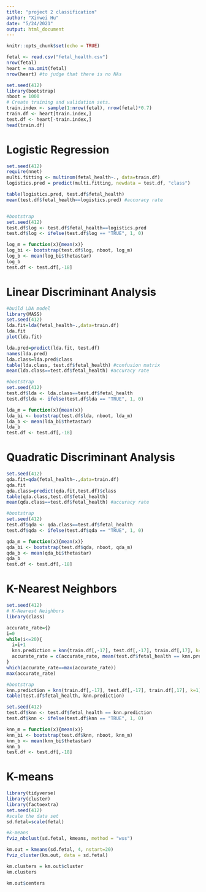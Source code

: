 ```yaml
---
title: "project 2 classification"
author: "Xinwei Hu"
date: "5/24/2021"
output: html_document
---
```


```r
knitr::opts_chunk$set(echo = TRUE)
```

```r
fetal <- read.csv("fetal_health.csv")
nrow(fetal)
heart = na.omit(fetal)
nrow(heart) #to judge that there is no NAs

set.seed(412)
library(bootstrap)
nboot = 1000
# Create training and validation sets.
train.index <- sample(1:nrow(fetal), nrow(fetal)*0.7)  
train.df <- heart[train.index,]
test.df <- heart[-train.index,]
head(train.df)

```

# Logistic Regression
```r
set.seed(412)
require(nnet)
multi.fitting <- multinom(fetal_health~., data=train.df)
logistics.pred = predict(multi.fitting, newdata = test.df, "class")

table(logistics.pred, test.df$fetal_health)
mean(test.df$fetal_health==logistics.pred) #accuracy rate


#bootstrap
set.seed(412)
test.df$log <- test.df$fetal_health==logistics.pred
test.df$log <- ifelse(test.df$log == "TRUE", 1, 0)

log_m = function(x){mean(x)}
log_bi <- bootstrap(test.df$log, nboot, log_m)
log_b <- mean(log_bi$thetastar)
log_b
test.df <- test.df[,-18]

```

# Linear Discriminant Analysis
```r
#build LDA model
library(MASS)
set.seed(412)
lda.fit=lda(fetal_health~.,data=train.df)
lda.fit
plot(lda.fit)

lda.pred=predict(lda.fit, test.df)
names(lda.pred)
lda.class=lda.pred$class
table(lda.class, test.df$fetal_health) #confusion matrix
mean(lda.class==test.df$fetal_health) #accuracy rate

#bootstrap
set.seed(412)
test.df$lda <- lda.class==test.df$fetal_health
test.df$lda <- ifelse(test.df$lda == "TRUE", 1, 0)

lda_m = function(x){mean(x)}
lda_bi <- bootstrap(test.df$lda, nboot, lda_m)
lda_b <- mean(lda_bi$thetastar)
lda_b
test.df <- test.df[,-18]
```

# Quadratic Discriminant Analysis
```r
set.seed(412)
qda.fit=qda(fetal_health~.,data=train.df)
qda.fit
qda.class=predict(qda.fit,test.df)$class
table(qda.class,test.df$fetal_health)
mean(qda.class==test.df$fetal_health) #accuracy rate

#bootstrap
set.seed(412)
test.df$qda <- qda.class==test.df$fetal_health
test.df$qda <- ifelse(test.df$qda == "TRUE", 1, 0)

qda_m = function(x){mean(x)}
qda_bi <- bootstrap(test.df$qda, nboot, qda_m)
qda_b <- mean(qda_bi$thetastar)
qda_b
test.df <- test.df[,-18]
```

# K-Nearest Neighbors
```r
set.seed(412)
# K-Nearest Neighbors
library(class)

accurate_rate={}
i=0
while(i<=20){
  i=i+1
  knn.prediction = knn(train.df[,-17], test.df[,-17], train.df[,17], k=i)
  accurate_rate = c(accurate_rate, mean(test.df$fetal_health == knn.prediction))
}
which(accurate_rate==max(accurate_rate))
max(accurate_rate)

#bootstrap
knn.prediction = knn(train.df[,-17], test.df[,-17], train.df[,17], k=1)
table(test.df$fetal_health, knn.prediction)

set.seed(412)
test.df$knn <- test.df$fetal_health == knn.prediction
test.df$knn <- ifelse(test.df$knn == "TRUE", 1, 0)

knn_m = function(x){mean(x)}
knn_bi <- bootstrap(test.df$knn, nboot, knn_m)
knn_b <- mean(knn_bi$thetastar)
knn_b
test.df <- test.df[,-18]
```


# K-means
```r
library(tidyverse)
library(cluster)
library(factoextra)
set.seed(412)
#scale the data set
sd.fetal=scale(fetal)

#k-means
fviz_nbclust(sd.fetal, kmeans, method = "wss")

km.out = kmeans(sd.fetal, 4, nstart=20)
fviz_cluster(km.out, data = sd.fetal)

km.clusters = km.out$cluster
km.clusters

km.out$centers

```






